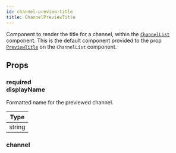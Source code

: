 ```yaml
---
id: channel-preview-title
title: ChannelPreviewTitle
---
```



Component to render the title for a channel, within the [`ChannelList`](../core-components/channel_list.mdx) component.
This is the default component provided to the prop [`PreviewTitle`](../core-components/channel_list.mdx#previewtitle) on the `ChannelList` component.

## Props

### <div class="label required">required</div> **displayName**

Formatted name for the previewed channel.

| Type   |
| ------ |
| string |

### channel

<Channel />
